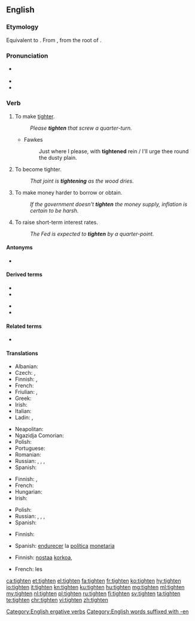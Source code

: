 ==English==

===Etymology===
Equivalent to {{suffix|tight|en|lang=en}}. From {{etyl|ang|en}} {{m|ang|tyhtan}}, from the root of {{m|en|tight}}.

===Pronunciation===
* {{a|UK}} {{IPA|/ˈtaɪ.tən/|lang=en}}
* {{rhymes|aɪtən|lang=en}}
* {{homophones|titan|Titan|lang=en}}

===Verb===
{{en-verb}}

# {{lb|en|transitive}} To make [[tight]]er.
#: ''Please '''tighten''' that screw a quarter-turn.''
#* Fawkes
#*: Just where I please, with '''tightened''' rein / I'll urge thee round the dusty plain.
# {{lb|en|intransitive}} To become tighter.
#: ''That joint is '''tightening''' as the wood dries.''
# {{lb|en|economics}} To make money harder to borrow or obtain.
#: ''If the government doesn't '''tighten''' the money supply, inflation is certain to be harsh.''
# {{lb|en|economics}} To raise short-term interest rates.
#: ''The Fed is expected to '''tighten''' by a quarter-point.''

====Antonyms====
* {{sense|make tighter}} {{l|en|loosen}}

====Derived terms====
{{der-top}}
* {{l|en|retighten}}
* {{l|en|tighten one's belt}}
{{der-mid}}
* {{l|en|tighten the purse strings}}
* {{l|en|tightener}}
{{der-bottom}}

====Related terms====
* {{l|en|tight}}

====Translations====
{{trans-top|to make tighter}}
* Albanian: {{t+|sq|shtrëngoj}}
* Czech: {{t|cs|dotáhnout}}, {{t|cs|utáhnout}}
* Finnish: {{t+|fi|kiristää}}, {{t|fi|tiukentaa}}
* French: {{t+|fr|serrer}}
* Friulian: {{t|fur|strenzi}}, {{t|fur|strengi}}
* Greek: {{t+|el|σφίγγω|sc=Grek}}
* Irish: {{t|ga|dlúthaigh}}
* Italian: {{t+|it|stringere}}
* Ladin: {{t|lld|strenjer}}, {{t|lld|strenje}}
{{trans-mid}}
* Neapolitan: {{t|nap|strenge}}
* Ngazidja Comorian: {{t|zdj|sasanya|alt=usasanya}}
* Polish: {{t+|pl|zacieśniać}}
* Portuguese: {{t+|pt|apertar}}
* Romanian: {{t+|ro|strânge}}
* Russian: {{t+|ru|натя́гивать|impf}}, {{t+|ru|натяну́ть|pf}}, {{t+|ru|затя́гивать|impf}}, {{t+|ru|затяну́ть|pf}}
* Spanish: {{t+|es|tensar}}
{{trans-bottom}}

{{trans-top|to become tighter}}
* Finnish: {{t+|fi|kiristyä}}, {{t|fi|tiukentua}}
* French: {{t+|fr|se resserrer}}
* Hungarian: {{t+|hu|feszül}}
* Irish: {{t|ga|dlúthaigh}}
{{trans-mid}}
* Polish: {{t|pl|zacieśniać się}}
* Russian: {{t+|ru|натя́гиваться|impf}}, {{t|ru|натяну́ться|pf}}, {{t+|ru|затя́гиваться|impf}}, {{t+|ru|затяну́ться|pf}}
* Spanish: {{t|es|tensarse}}
{{trans-bottom}}

{{trans-top|to make money harder to obtain}}
* Finnish: {{t+|fi|kiristää}}
{{trans-mid}}
* Spanish: [[endurecer]] la [[política]] [[monetaria]]
{{trans-bottom}}

{{trans-top|to raise interest rate}}
* Finnish: [[nostaa]] [[korko|korkoa]], {{t+|fi|korottaa}}
{{trans-mid}}
* French: {{t+|fr|resserrer}} les {{t+|fr|taux|m}}
{{trans-bottom}}

[[Category:English ergative verbs]]
[[Category:English words suffixed with -en]]

[[ca:tighten]]
[[et:tighten]]
[[el:tighten]]
[[fa:tighten]]
[[fr:tighten]]
[[ko:tighten]]
[[hy:tighten]]
[[io:tighten]]
[[it:tighten]]
[[kn:tighten]]
[[ku:tighten]]
[[hu:tighten]]
[[mg:tighten]]
[[ml:tighten]]
[[my:tighten]]
[[nl:tighten]]
[[pl:tighten]]
[[ru:tighten]]
[[fi:tighten]]
[[sv:tighten]]
[[ta:tighten]]
[[te:tighten]]
[[chr:tighten]]
[[vi:tighten]]
[[zh:tighten]]